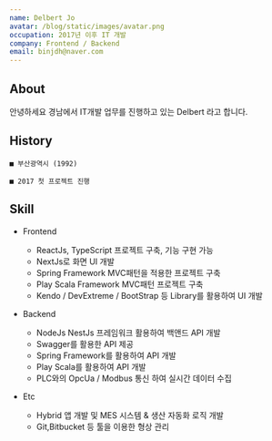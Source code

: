 ```yaml
---
name: Delbert Jo
avatar: /blog/static/images/avatar.png
occupation: 2017년 이후 IT 개발
company: Frontend / Backend
email: binjdh@naver.com
---
```


## About

안녕하세요 경남에서 IT개발 업무를 진행하고 있는 Delbert 라고 합니다.

## History

    ■ 부산광역시 (1992)

    ■ 2017 첫 프로젝트 진행

## Skill

- Frontend

  - ReactJs, TypeScript 프로젝트 구축, 기능 구현 가능
  - NextJs로 화면 UI 개발
  - Spring Framework MVC패턴을 적용한 프로젝트 구축
  - Play Scala Framework MVC패턴 프로젝트 구축
  - Kendo / DevExtreme / BootStrap 등 Library를 활용하여 UI 개발

- Backend

  - NodeJs NestJs 프레임워크 활용하여 백앤드 API 개발
  - Swagger를 활용한 API 제공
  - Spring Framework를 활용하여 API 개발
  - Play Scala를 활용하여 API 개발
  - PLC와의 OpcUa / Modbus 통신 하여 실시간 데이터 수집

- Etc
  - Hybrid 앱 개발 및 MES 시스템 & 생산 자동화 로직 개발
  - Git,Bitbucket 등 툴을 이용한 형상 관리

